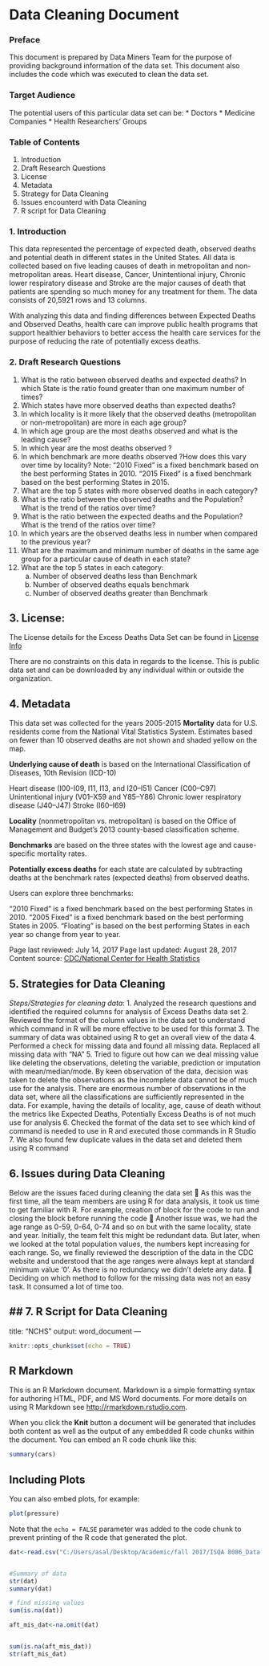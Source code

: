 # Data Cleaning Document
### Preface
This document is prepared by Data Miners Team for the purpose of providing background information of the data set. This document also includes the code which was executed to clean the data set.

### Target Audience
The potential users of this particular data set can be:
* Doctors
* Medicine Companies
* Health Researchers’ Groups

### Table of Contents
1. Introduction
2. Draft Research Questions
3. License
4. Metadata
5. Strategy for Data Cleaning
6. Issues encounterd with Data Cleaning
7. R script for Data Cleaning

### 1. Introduction
This data represented the percentage of expected death, observed deaths and potential death in different states in the United States. All data is collected based on five leading causes of death in metropolitan and non-metropolitan areas. Heart disease, Cancer, Unintentional injury, Chronic lower respiratory disease and Stroke are the major causes of death that patients are spending so much money for any treatment for them. The data consists of 20,5921 rows and 13 columns.

With analyzing this data and finding differences between Expected Deaths and Observed Deaths, health care can improve public health programs that support healthier behaviors to better access the health care services for the purpose of reducing the rate of potentially excess deaths.

### 2. Draft Research Questions
1. What is the ratio between observed deaths and expected deaths? In which State is the ratio found greater than one maximum number of times?
2. Which states have more observed deaths than expected deaths?
3. In which locality is it more likely that the observed deaths (metropolitan or non-metropolitan) are more in each age group?
4. In which age group are the most deaths observed and what is the leading cause?
5. In which year are the most deaths observed ?
6. In which benchmark are more deaths observed ?How does this vary over time by locality?
Note: “2010 Fixed” is a fixed benchmark based on the best performing States in 2010. 
      “2015 Fixed” is a fixed benchmark based on the best performing States in 2015.
7. What are the top 5 states with more observed deaths in each category?
8. What is the ratio between the observed deaths and the Population? What is the trend of the ratios over time?
9. What is the ratio between the expected deaths and the Population? What is the trend of the ratios over time?
10. In which years are the observed deaths less in number when compared to the previous year?
11. What are the maximum and minimum number of deaths in the same age group for a particular cause of death in each state?
12. What are the top 5 states in each category:
    a. Number of observed deaths less than Benchmark
    b. Number of observed deaths equals benchmark
    c. Number of observed deaths greater than Benchmark

## 3. License:
The License details for the Excess Deaths Data Set can be found in [License Info](https://www.cms.gov/about-cms/agency-information/aboutwebsite/privacy-policy.html)

There are no constraints on this data in regards to the license. This is public data set and can be downloaded by any individual within or outside the organization. 

## 4. Metadata
This data set was collected for the years 2005-2015
**Mortality** data for U.S. residents come from the National Vital Statistics System. Estimates based on fewer than 10 observed deaths are not shown and shaded yellow on the map.

**Underlying cause of death** is based on the International Classification of Diseases, 10th Revision (ICD-10)

Heart disease (I00-I09, I11, I13, and I20–I51)
Cancer (C00–C97)
Unintentional injury (V01–X59 and Y85–Y86)
Chronic lower respiratory disease (J40–J47)
Stroke (I60–I69)

**Locality** (nonmetropolitan vs. metropolitan) is based on the Office of Management and Budget’s 2013 county-based classification scheme.

**Benchmarks** are based on the three states with the lowest age and cause-specific mortality rates.

**Potentially excess deaths** for each state are calculated by subtracting deaths at the benchmark rates (expected deaths) from observed deaths.

Users can explore three benchmarks:

“2010 Fixed” is a fixed benchmark based on the best performing States in 2010.
“2005 Fixed” is a fixed benchmark based on the best performing States in 2005.
“Floating” is based on the best performing States in each year so change from year to year.

Page last reviewed: July 14, 2017
Page last updated: August 28, 2017
Content source: [CDC/National Center for Health Statistics](https://www.cdc.gov/nchs/)

## 5. Strategies for Data Cleaning
_Steps/Strategies for cleaning data_:
1.	Analyzed the research questions and identified the required columns for analysis of Excess Deaths data set
2.	Reviewed the format of the column values in the data set to understand which command in R will be more effective to be used for this format
3.	The summary of data was obtained using R to get an overall view of the data
4.	Performed a check for missing data and found all missing data. Replaced all missing data with “NA”
5.	Tried to figure out how can we deal missing value like deleting the observations, deleting the variable, prediction or imputation with mean/median/mode. By keen observation of the data, decision was taken to delete the observations as the incomplete data cannot be of much use for the analysis. There are enormous number of observations in the data set, where all the classifications are sufficiently represented in the data. For example, having the details of locality, age, cause of death without the metrics like Expected Deaths, Potentially Excess Deaths is of not much use for analysis
6.	Checked the format of the data set to see which kind of command is needed to use in R and executed those commands in R Studio
7.	We also found few duplicate values in the data set and deleted them using R command

## 6. Issues during Data Cleaning
Below are the issues faced during cleaning the data set
	As this was the first time, all the team members are using R for data analysis, it took us time to get familiar with R. For example, creation of block for the code to run and closing the block before running the code
	Another issue was, we had the age range as 0-59, 0-64, 0-74 and so on but with the same locality, state and year. Initially, the team felt this might be redundant data. But later, when we looked at the total population values, the numbers kept increasing for each range. So, we finally reviewed the description of the data in the CDC website and understood that the age ranges were always kept at standard minimum value ‘0’. As there is no redundancy we didn’t delete any data.
	Deciding on which method to follow for the missing data was not an easy task. It consumed a lot of time too. 


## 7. R Script for Data Cleaning
---
title: "NCHS"
output: word_document
---

```{r setup, include=FALSE}
knitr::opts_chunk$set(echo = TRUE)
```

## R Markdown

This is an R Markdown document. Markdown is a simple formatting syntax for authoring HTML, PDF, and MS Word documents. For more details on using R Markdown see <http://rmarkdown.rstudio.com>.

When you click the **Knit** button a document will be generated that includes both content as well as the output of any embedded R code chunks within the document. You can embed an R code chunk like this:

```{r cars}
summary(cars)
```

## Including Plots

You can also embed plots, for example:

```{r pressure, echo=FALSE}
plot(pressure)
```

Note that the `echo = FALSE` parameter was added to the code chunk to prevent printing of the R code that generated the plot.


```{r}


dat<-read.csv("C:/Users/asal/Desktop/Academic/fall 2017/ISQA 8086_Data 2 Decision/Information Seeking/Info Seeking/NCHS_-_Potentially_Excess_Deaths_from_the_Five_Leading_Causes_of_Death1.csv")


#Summary of data
str(dat)
summary(dat)

# find missing values
sum(is.na(dat))

aft_mis_dat<-na.omit(dat)


sum(is.na(aft_mis_dat))
str(aft_mis_dat)

```

